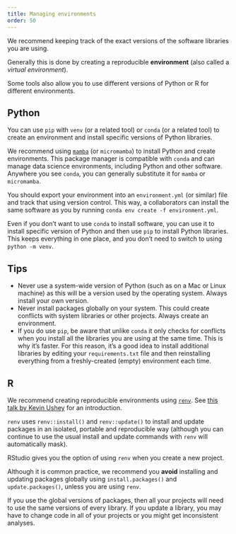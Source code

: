 ```yaml
---
title: Managing environments
order: 50
---
```


We recommend keeping track of the exact versions of the software libraries you are using.

Generally this is done by creating a reproducible **environment** (also called a _virtual environment_).

Some tools also allow you to use different versions of Python or R for different environments.

## Python

You can use `pip` with `venv` (or a related tool) or `conda` (or a related tool) to create an environment and install specific versions of Python libraries.

We recommend using [`mamba`](https://mamba.readthedocs.io/) (or `micromamba`) to install Python and create environments.
This package manager is compatible with `conda` and can manage data science environments, including Python and other software.
Anywhere you see `conda`, you can generally substitute it for `mamba` or `micromamba`.

You should export your environment into an `environment.yml` (or similar) file and track that using version control.
This way, a collaborators can install the same software as you by running `conda env create -f environment.yml`.

Even if you don't want to use `conda` to install software, you can use it to install specific version of Python and then use `pip` to install Python libraries.
This keeps everything in one place, and you don't need to switch to using `python -m venv`.

::: {.callout-tip}
## Tips

- Never use a system-wide version of Python (such as on a Mac or Linux machine) as this will be a version used by the operating system.
  Always install your own version.
- Never install packages globally on your system.
  This could create conflicts with system libraries or other projects.
  Always create an environment.
- If you do use `pip`, be aware that unlike `conda` it only checks for conflicts when you install all the libraries you are using at the same time.
  This is why it's faster.
  For this reason, it's a good idea to install additional libraries by editing your `requirements.txt` file and then reinstalling everything from a freshly-created (empty) environment each time.
:::

## R

We recommend creating reproducible environments using [`renv`](https://rstudio.github.io/renv/).
See [this talk by Kevin Ushey](https://github.com/kevinushey/2020-rstudio-conf) for an introduction.

`renv` uses `renv::install()` and `renv::update()` to install and update packages in an isolated, portable and reproducible way (although you can continue to use the usual install and update commands with `renv` will automatically mask).

RStudio gives you the option of using `renv` when you create a new project.

::: {.callout-tip}
Although it is common practice, we recommend you **avoid** installing and updating packages globally using `install.packages()` and `update.packages()`, unless you are using `renv`.

If you use the global versions of packages, then all your projects will need to use the same versions of every library.
If you update a library, you may have to change code in all of your projects or you might get inconsistent analyses.
:::
